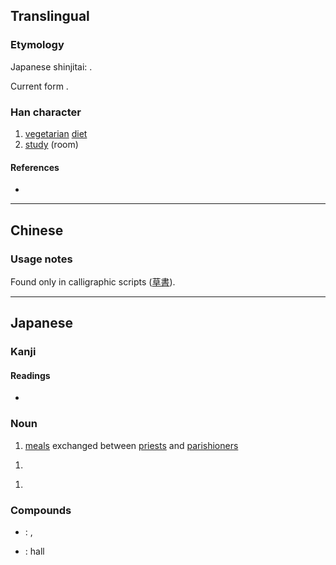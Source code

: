 {{character info/new}}
{{also|齋|斋}}
==Translingual==
{{Han simplified forms|齋|斎|斋}}

===Etymology===
Japanese shinjitai: {{Han simp|齋|nocap=y}}.

Current form {{Han compound|斉|小}}.

===Han character===
{{Han char|rn=67|rad=文|as=07|sn=11|four=|canj=YKLML|ids=⿵齐示,⿵斉小}}

# [[vegetarian]] [[diet]]
# [[study]] (room)

====References====
* {{Han ref|kx=0477.091|dkj=13467|dj=0835.080|hdz=32170.111|uh=658E|ud=25998}}

----

==Chinese==
{{zh-see|齋|v}}

===Usage notes===
Found only in {{w|Cursive script (East Asia)|cursive style}} calligraphic scripts ([[草書]]).

----

==Japanese==
{{ja-kanji forms|斎|齋}}

===Kanji===
{{ja-kanji|grade=c|rs=文07|style=s|kyu=齋}}

====Readings====
* {{ja-readings|on=[[さい]] (sai)|kun=[[ものいみ]] (monoimi), [[つつしむ]] (tsutsushimu), [[とき]] (toki)}}

===Noun===
{{ja-noun|とき}}

# [[meal]]s exchanged between [[priest]]s and [[parishioner]]s

{{ja-noun|いみ}}

# {{alternative form of|忌み|lang=ja}}

{{ja-noun|いわい}}

# {{alternative form of|祝い|lang=ja}}

===Compounds===
* {{ja-r|書斎|しょさい}}: {{l|en|reading}} {{l|en|room}}, {{l|en|study}} {{l|en|room}}
* {{ja-r|斎場|さいじょう}}: {{l|en|funeral}} hall